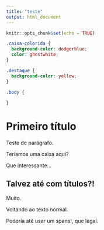 ```yaml
---
title: "teste"
output: html_document
---
```


```r
knitr::opts_chunk$set(echo = TRUE)
```

```css
.caixa-colorida {
  background-color: dodgerblue;
  color: ghostwhite;
}

.destaque {
  background-color: yellow;
}

.body {
  
}
```


# Primeiro título

Teste de parágrafo.


::::: {.caixa-colorida}

Teríamos uma caixa aqui?

Que interessante...

## Talvez até com títulos?!

Muito.

:::::

Voltando ao texto normal.

Poderia até usar um [spans!]{.destaque}, que legal.